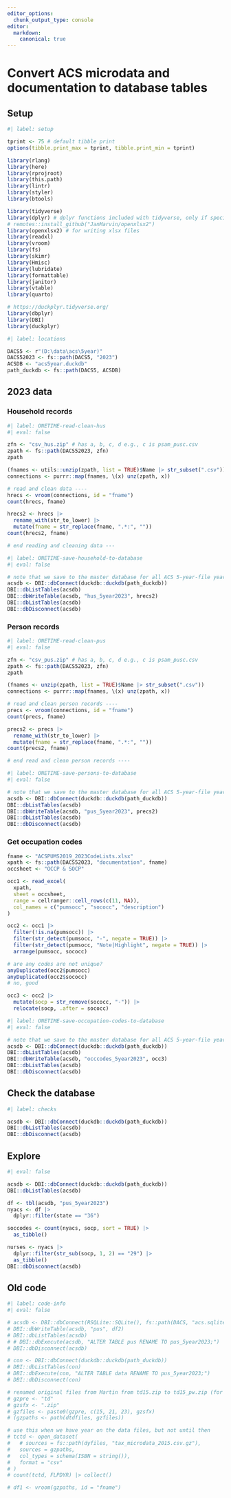 ```yaml
---
editor_options: 
  chunk_output_type: console
editor:
  markdown:
    canonical: true  
---
```


# Convert ACS microdata and documentation to database tables

## Setup

```r
#| label: setup

tprint <- 75 # default tibble print
options(tibble.print_max = tprint, tibble.print_min = tprint)

library(rlang)
library(here)
library(rprojroot)
library(this.path)
library(lintr)
library(styler)
library(btools)

library(tidyverse)
library(dplyr) # dplyr functions included with tidyverse, only if specifically loaded elsewhere
# remotes::install_github("JanMarvin/openxlsx2")
library(openxlsx2) # for writing xlsx files
library(readxl)
library(vroom)
library(fs)
library(skimr)
library(Hmisc)
library(lubridate)
library(formattable)
library(janitor)
library(vtable)
library(quarto)

# https://duckplyr.tidyverse.org/
library(dbplyr)
library(DBI)
library(duckplyr)

```

```r
#| label: locations

DACS5 <- r"(D:\data\acs\5year)"
DACS52023 <- fs::path(DACS5, "2023")
ACSDB <- "acs5year.duckdb"
path_duckdb <- fs::path(DACS5, ACSDB)

```

## 2023 data

### Household records

```r
#| label: ONETIME-read-clean-hus
#| eval: false

zfn <- "csv_hus.zip" # has a, b, c, d e.g., c is psam_pusc.csv
zpath <- fs::path(DACS52023, zfn)
zpath

(fnames <- utils::unzip(zpath, list = TRUE)$Name |> str_subset(".csv"))
connections <- purrr::map(fnames, \(x) unz(zpath, x))

# read and clean data ----
hrecs <- vroom(connections, id = "fname")
count(hrecs, fname)

hrecs2 <- hrecs |>
  rename_with(str_to_lower) |>
  mutate(fname = str_replace(fname, ".*:", ""))
count(hrecs2, fname)

# end reading and cleaning data ---

```

```r
#| label: ONETIME-save-household-to-database
#| eval: false

# note that we save to the master database for all ACS 5-year-file years
acsdb <- DBI::dbConnect(duckdb::duckdb(path_duckdb))
DBI::dbListTables(acsdb)
DBI::dbWriteTable(acsdb, "hus_5year2023", hrecs2)
DBI::dbListTables(acsdb)
DBI::dbDisconnect(acsdb)

```

### Person records

```r
#| label: ONETIME-read-clean-pus
#| eval: false

zfn <- "csv_pus.zip" # has a, b, c, d e.g., c is psam_pusc.csv
zpath <- fs::path(DACS52023, zfn)
zpath

(fnames <- unzip(zpath, list = TRUE)$Name |> str_subset(".csv"))
connections <- purrr::map(fnames, \(x) unz(zpath, x))

# read and clean person records ----
precs <- vroom(connections, id = "fname")
count(precs, fname)

precs2 <- precs |>
  rename_with(str_to_lower) |>
  mutate(fname = str_replace(fname, ".*:", ""))
count(precs2, fname)

# end read and clean person records ----

```

```r
#| label: ONETIME-save-persons-to-database
#| eval: false

# note that we save to the master database for all ACS 5-year-file years
acsdb <- DBI::dbConnect(duckdb::duckdb(path_duckdb))
DBI::dbListTables(acsdb)
DBI::dbWriteTable(acsdb, "pus_5year2023", precs2)
DBI::dbListTables(acsdb)
DBI::dbDisconnect(acsdb)

```

### Get occupation codes

```r

fname <- "ACSPUMS2019_2023CodeLists.xlsx"
xpath <- fs::path(DACS52023, "documentation", fname)
occsheet <- "OCCP & SOCP"

occ1 <- read_excel(
  xpath,
  sheet = occsheet,
  range = cellranger::cell_rows(c(11, NA)),
  col_names = c("pumsocc", "sococc", "description")
)

occ2 <- occ1 |>
  filter(!is.na(pumsocc)) |>
  filter(str_detect(pumsocc, "-", negate = TRUE)) |>
  filter(str_detect(pumsocc, "Note|Highlight", negate = TRUE)) |>
  arrange(pumsocc, sococc)

# are any codes are not unique?
anyDuplicated(occ2$pumsocc)
anyDuplicated(occ2$sococc)
# no, good

occ3 <- occ2 |>
  mutate(socp = str_remove(sococc, "-")) |>
  relocate(socp, .after = sococc)

```

```r
#| label: ONETIME-save-occupation-codes-to-database
#| eval: false

# note that we save to the master database for all ACS 5-year-file years
acsdb <- DBI::dbConnect(duckdb::duckdb(path_duckdb))
DBI::dbListTables(acsdb)
DBI::dbWriteTable(acsdb, "occcodes_5year2023", occ3)
DBI::dbListTables(acsdb)
DBI::dbDisconnect(acsdb)

```


## Check the database

```r
#| label: checks

acsdb <- DBI::dbConnect(duckdb::duckdb(path_duckdb))
DBI::dbListTables(acsdb)
DBI::dbDisconnect(acsdb)

```

## Explore

```r
#| eval: false

acsdb <- DBI::dbConnect(duckdb::duckdb(path_duckdb))
DBI::dbListTables(acsdb)

df <- tbl(acsdb, "pus_5year2023")
nyacs <- df |>
  dplyr::filter(state == "36")

soccodes <- count(nyacs, socp, sort = TRUE) |>
  as_tibble()

nurses <- nyacs |>
  dplyr::filter(str_sub(socp, 1, 2) == "29") |>
  as_tibble()
DBI::dbDisconnect(acsdb)

```

## Old code

```r
#| label: code-info
#| eval: false

# acsdb <- DBI::dbConnect(RSQLite::SQLite(), fs::path(DACS, "acs.sqlite"))
# DBI::dbWriteTable(acsdb, "pus", df2)
# DBI::dbListTables(acsdb)
# # DBI::dbExecute(acsdb, "ALTER TABLE pus RENAME TO pus_5year2023;")
# DBI::dbDisconnect(acsdb)

# con <- DBI::dbConnect(duckdb::duckdb(path_duckdb))
# DBI::dbListTables(con)
# DBI::dbExecute(con, "ALTER TABLE data RENAME TO pus_5year2023;")
# DBI::dbDisconnect(con)

# renamed original files from Martin from td15.zip to td15_pw.zip (for password, etc.)
# gzpre <- "td"
# gzsfx <- ".zip"
# gzfiles <- paste0(gzpre, c(15, 21, 23), gzsfx)
# (gzpaths <- path(dtdfiles, gzfiles))

# use this when we have year on the data files, but not until then
# tctd <- open_dataset(
#   # sources = fs::path(dyfiles, "tax_microdata_2015.csv.gz"),
#   sources = gzpaths,
#   col_types = schema(ISBN = string()),
#   format = "csv"
# )
# count(tctd, FLPDYR) |> collect()

# df1 <- vroom(gzpaths, id = "fname")

```